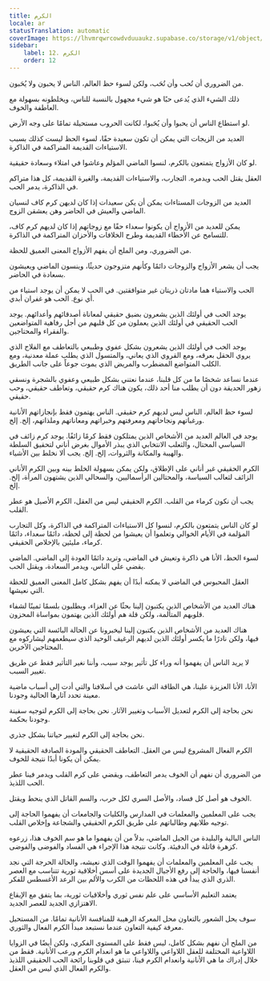 ```yaml
---
title: الكرم
locale: ar
statusTranslation: automatic
coverImage: https://lhvmrqwrcowdvduuaukz.supabase.co/storage/v1/object/public/strapi-uploads/small_cover-educacion-fundamental.webp-2d51a7828a2b1309555be27f7e2a61a0.webp
sidebar:
    label: 12. الكرم
    order: 12
---
```

من الضروري أن تُحب وأن تُحَب، ولكن لسوء حظ العالم، الناس لا يحبون ولا يُحَبون.

ذلك الشيء الذي يُدعى حبًا هو شيء مجهول بالنسبة للناس، ويخلطونه بسهولة مع العاطفة والخوف.

لو استطاع الناس أن يحبوا وأن يُحَبوا، لكانت الحروب مستحيلة تمامًا على وجه الأرض.

العديد من الزيجات التي يمكن أن تكون سعيدة حقًا، لسوء الحظ ليست كذلك بسبب الاستياءات القديمة المتراكمة في الذاكرة.

لو كان الأزواج يتمتعون بالكرم، لنسوا الماضي المؤلم وعاشوا في امتلاء وسعادة حقيقية.

العقل يقتل الحب ويدمره. التجارب، والاستياءات القديمة، والغيرة القديمة، كل هذا متراكم في الذاكرة، يدمر الحب.

العديد من الزوجات المستاءات يمكن أن يكن سعيدات إذا كان لديهن كرم كاف لنسيان الماضي والعيش في الحاضر وهن يعشقن الزوج.

يمكن للعديد من الأزواج أن يكونوا سعداء حقًا مع زوجاتهم إذا كان لديهم كرم كاف، للتسامح عن الأخطاء القديمة وطرح الخلافات والأحزان المتراكمة في الذاكرة.

من الضروري، ومن الملح أن يفهم الأزواج المعنى العميق للحظة.

يجب أن يشعر الأزواج والزوجات دائمًا وكأنهم متزوجون حديثًا، وينسون الماضي ويعيشون بسعادة في الحاضر.

الحب والاستياء هما مادتان ذريتان غير متوافقتين. في الحب لا يمكن أن يوجد استياء من أي نوع. الحب هو غفران أبدي.

يوجد الحب في أولئك الذين يشعرون بضيق حقيقي لمعاناة أصدقائهم وأعدائهم. يوجد الحب الحقيقي في أولئك الذين يعملون من كل قلبهم من أجل رفاهية المتواضعين والفقراء والمحتاجين.

يوجد الحب في أولئك الذين يشعرون بشكل عفوي وطبيعي بالتعاطف مع الفلاح الذي يروي الحقل بعرقه، ومع القروي الذي يعاني، والمتسول الذي يطلب عملة معدنية، ومع الكلب المتواضع المضطرب والمريض الذي يموت جوعاً على جانب الطريق.

عندما نساعد شخصًا ما من كل قلبنا، عندما نعتني بشكل طبيعي وعفوي بالشجرة ونسقي زهور الحديقة دون أن يطلب منا أحد ذلك، يكون هناك كرم حقيقي، وتعاطف حقيقي، وحب حقيقي.

لسوء حظ العالم، الناس ليس لديهم كرم حقيقي. الناس يهتمون فقط بإنجازاتهم الأنانية ورغباتهم ونجاحاتهم ومعرفتهم وخبراتهم ومعاناتهم وملذاتهم، إلخ. إلخ.

يوجد في العالم العديد من الأشخاص الذين يمتلكون فقط كرمًا زائفًا. يوجد كرم زائف في السياسي المحتال، والثعلب الانتخابي الذي يبذر الأموال بغرض أناني لتحقيق السلطة والهيبة والمكانة والثروات، إلخ. إلخ. يجب ألا نخلط بين الأشياء.

الكرم الحقيقي غير أناني على الإطلاق، ولكن يمكن بسهولة الخلط بينه وبين الكرم الأناني الزائف لثعالب السياسة، والمحتالين الرأسماليين، والسحالي الذين يشتهون المرأة، إلخ. إلخ.

يجب أن نكون كرماء من القلب. الكرم الحقيقي ليس من العقل، الكرم الأصيل هو عطر القلب.

لو كان الناس يتمتعون بالكرم، لنسوا كل الاستياءات المتراكمة في الذاكرة، وكل التجارب المؤلمة في الأيام الخوالي وتعلموا أن يعيشوا من لحظة إلى لحظة، دائمًا سعداء، دائمًا كرماء، مليئين بالإخلاص الحقيقي.

لسوء الحظ، الأنا هي ذاكرة وتعيش في الماضي، وتريد دائمًا العودة إلى الماضي. الماضي يقضي على الناس، ويدمر السعادة، ويقتل الحب.

العقل المحبوس في الماضي لا يمكنه أبدًا أن يفهم بشكل كامل المعنى العميق للحظة التي نعيشها.

هناك العديد من الأشخاص الذين يكتبون إلينا بحثًا عن العزاء، ويطلبون بلسمًا ثمينًا لشفاء قلوبهم المتألمة، ولكن قلة هم أولئك الذين يهتمون بمواساة المحزون.

هناك العديد من الأشخاص الذين يكتبون إلينا ليخبرونا عن الحالة البائسة التي يعيشون فيها، ولكن نادرًا ما يكسر أولئك الذين لديهم الرغيف الوحيد الذي سيطعمهم ليشاركوه مع المحتاجين الآخرين.

لا يريد الناس أن يفهموا أنه وراء كل تأثير يوجد سبب، وأننا نغير التأثير فقط عن طريق تغيير السبب.

الأنا، الأنا العزيزة علينا، هي الطاقة التي عاشت في أسلافنا والتي أدت إلى أسباب ماضية معينة تحدد آثارها الحالية وجودنا.

نحن بحاجة إلى الكرم لتعديل الأسباب وتغيير الآثار. نحن بحاجة إلى الكرم لتوجيه سفينة وجودنا بحكمة.

نحن بحاجة إلى الكرم لتغيير حياتنا بشكل جذري.

الكرم الفعال المشروع ليس من العقل. التعاطف الحقيقي والمودة الصادقة الحقيقية لا يمكن أن يكونا أبدًا نتيجة للخوف.

من الضروري أن نفهم أن الخوف يدمر التعاطف، ويقضي على كرم القلب ويدمر فينا عطر الحب اللذيذ.

الخوف هو أصل كل فساد، والأصل السري لكل حرب، والسم القاتل الذي ينحط ويقتل.

يجب على المعلمين والمعلمات في المدارس والكليات والجامعات أن يفهموا الحاجة إلى توجيه طلابهم وطالباتهم على طريق الكرم الحقيقي والشجاعة وإخلاص القلب.

الناس البالية والبليدة من الجيل الماضي، بدلاً من أن يفهموا ما هو سم الخوف هذا، زرعوه كزهرة قاتلة في الدفيئة. وكانت نتيجة هذا الإجراء هي الفساد والفوضى والفوضى.

يجب على المعلمين والمعلمات أن يفهموا الوقت الذي نعيشه، والحالة الحرجة التي نجد أنفسنا فيها، والحاجة إلى رفع الأجيال الجديدة على أسس أخلاقية ثورية تتناسب مع العصر الذري الذي يبدأ في هذه اللحظات من الكرب والألم بين الرعد الأغسطس للفكر.

يعتمد التعليم الأساسي على علم نفس ثوري وأخلاقيات ثورية، بما يتفق مع الإيقاع الاهتزازي الجديد للعصر الجديد.

سوف يحل الشعور بالتعاون محل المعركة الرهيبة للمنافسة الأنانية تمامًا. من المستحيل معرفة كيفية التعاون عندما نستبعد مبدأ الكرم الفعال والثوري.

من الملح أن نفهم بشكل كامل، ليس فقط على المستوى الفكري، ولكن أيضًا في الزوايا اللاواعية المختلفة للعقل اللاواعي واللاواعي ما هو انعدام الكرم ورعب الأنانية. فقط من خلال إدراك ما هي الأنانية وانعدام الكرم فينا، تنبثق في قلوبنا رائحة الحب الحقيقي اللذيذ والكرم الفعال الذي ليس من العقل.


